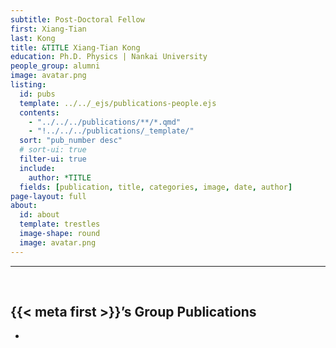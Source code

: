 ```yaml
---
subtitle: Post-Doctoral Fellow
first: Xiang-Tian
last: Kong
title: &TITLE Xiang-Tian Kong
education: Ph.D. Physics | Nankai University
people_group: alumni
image: avatar.png
listing:
  id: pubs
  template: ../../_ejs/publications-people.ejs 
  contents: 
    - "../../../publications/**/*.qmd"
    - "!../../../publications/_template/"
  sort: "pub_number desc"
  # sort-ui: true
  filter-ui: true
  include:
    author: *TITLE
  fields: [publication, title, categories, image, date, author]
page-layout: full
about: 
  id: about
  template: trestles
  image-shape: round
  image: avatar.png
---
```


<hr>


:::{#about}

<br>

:::

## {{< meta first >}}'s Group Publications

:::{#pubs}
:::
-


